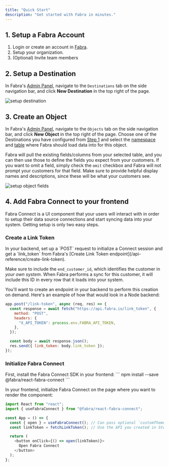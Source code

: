 ```yaml
---
title: "Quick Start"
description: "Get started with Fabra in minutes."
---
```


## 1. Setup a Fabra Account
1. Login or create an account in [Fabra](https://app.fabra.io).
1. Setup your organization.
1. (Optional) Invite team members

## 2. Setup a Destination
In Fabra's [Admin Panel](https://app.fabra.io), navigate to the `Destinations` tab on the side navigation bar, and
click **New Destination** in the top right of the page.
<Frame>
    <img style={{"box-shadow": "rgb(99 99 99 / 30%) 0 0 4px", "border-radius": "8px"}} src="/images/setup-destination.gif" alt="setup destination" />
</Frame>

## 3. Create an Object
In Fabra's [Admin Panel](https://app.fabra.io), navigate to the `Objects` tab on the side navigation bar, and
click **New Object** in the top right of the page. Choose one of the Destinations you have configured from [Step 1](#1-setup-a-destination)
and select the [namespace](/concepts/namespaces) and [table](/concepts/tables) where Fabra should
load data into for this object.

Fabra will pull the existing fields/columns from your selected table, and you can then use those to define the fields you expect from your
customers. If you want to omit a field, simply check the `omit` checkbox and Fabra will not prompt your customers for that field. Make sure
to provide helpful display names and descriptions, since these will be what your customers see.
<Frame>
    <img style={{"box-shadow": "rgb(99 99 99 / 30%) 0 0 4px", "border-radius": "8px"}} src="/images/setup-object.gif" alt="setup object fields" />
</Frame>

## 4. Add Fabra Connect to your frontend
Fabra Connect is a UI component that your users will interact with in order to setup their data source connections and start syncing data
into your system. Getting setup is only two easy steps.
<h3 style={{"marginTop": "24px"}}>Create a Link Token</h3>
In your backend, set up a `POST` request to initialize a Connect session and get a `link_token` from Fabra's 
[Create Link Token endpoint](/api-reference/create-link-token).

Make sure to include the `end_customer_id`, which identifies the customer in *your own system*. When Fabra performs
a sync for this customer, it will include this ID in every row that it loads into your system.

You'll want to create an endpoint in your backend to perform this creation on demand. Here's an example of how that
would look in a Node backend:

```javascript
app.post("/link-token", async (req, res) => {
  const response = await fetch("https://api.fabra.io/link_token", {
    method: "POST",
    headers: {
      "X_API_TOKEN": process.env.FABRA_API_TOKEN,
    },
  });

  const body = await response.json();
  res.send({ link_token: body.link_token });
});
```

<h3> Initialize Fabra Connect</h3>
First, install the Fabra Connect SDK in your frontend:
```
npm install --save @fabra/react-fabra-connect
```

In your frontend, initialize Fabra Connect on the page where you want to render the component:

```javascript
import React from "react";
import { useFabraConnect } from "@fabra/react-fabra-connect";

const App = () => {
  const { open } = useFabraConnect(); // Can pass optional `customTheme` object here
  const linkToken = fetchLinkToken(); // Use the API you created in Step 1 here

  return (
    <button onClick={() => open(linkToken)}>
      Open Fabra Connect
    </button>
  );
};
```
